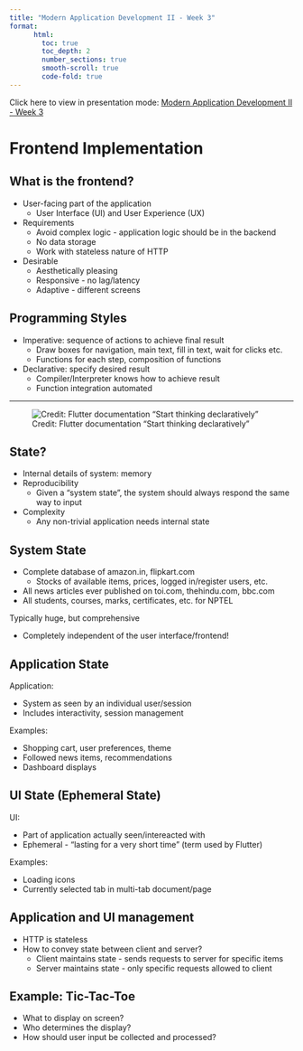 ```yaml
---
title: "Modern Application Development II - Week 3"
format:
      html:
        toc: true
        toc_depth: 2
        number_sections: true
        smooth-scroll: true
        code-fold: true
---
```


::: {.callout-note}
Click here to view in presentation mode: [Modern Application Development II - Week 3](w3-slides.html)
:::

# Frontend Implementation

## What is the frontend?

- User-facing part of the application
  - User Interface (UI) and User Experience (UX)

- Requirements
  - Avoid complex logic - application logic should be in the backend
  - No data storage
  - Work with stateless nature of HTTP

- Desirable
  - Aesthetically pleasing
  - Responsive - no lag/latency
  - Adaptive - different screens

## Programming Styles

- Imperative: sequence of actions to achieve final result
  - Draw boxes for navigation, main text, fill in text, wait for clicks etc.
  - Functions for each step, composition of functions
- Declarative: specify desired result
  - Compiler/Interpreter knows how to achieve result
  - Function integration automated

---

![Credit: Flutter documentation "Start thinking declaratively"](ui-equals-function-of-state.png)

## State?

- Internal details of system: memory
- Reproducibility
  - Given a "system state", the system should always respond the same way to input
- Complexity
  - Any non-trivial application needs internal state

## System State

- Complete database of amazon.in, flipkart.com
  - Stocks of available items, prices, logged in/register users, etc.
- All news articles ever published on toi.com, thehindu.com, bbc.com
- All students, courses, marks, certificates, etc. for NPTEL

Typically huge, but comprehensive

- Completely independent of the user interface/frontend!

## Application State

Application:

  - System as seen by an individual user/session
  - Includes interactivity, session management

Examples:

  - Shopping cart, user preferences, theme
  - Followed news items, recommendations
  - Dashboard displays

## UI State (Ephemeral State)

UI:

  - Part of application actually seen/intereacted with
  - Ephemeral - "lasting for a very short time" (term used by Flutter)

Examples:

  - Loading icons
  - Currently selected tab in multi-tab document/page

## Application and UI management

- HTTP is stateless
- How to convey state between client and server?
  - Client maintains state - sends requests to server for specific items
  - Server maintains state - only specific requests allowed to client

## Example: Tic-Tac-Toe

- What to display on screen?
- Who determines the display?
- How should user input be collected and processed?